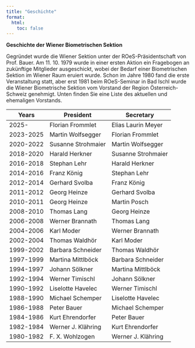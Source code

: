 ```yaml
---
title: "Geschichte"
format: 
  html:
    toc: false
---
```


**Geschichte der Wiener Biometrischen Sektion**

Gegründet wurde die Wiener Sektion unter der ROeS-Präsidentschaft von Prof. Bauer. Am 11. 10. 1979 wurde in einer ersten Aktion ein Fragebogen an zukünftige Mitglieder ausgeschickt, wobei der Bedarf einer Biometrischen Sektion im Wiener Raum eruiert wurde. Schon im Jahre 1980 fand die erste Veranstaltung statt, aber erst 1981 beim ROeS-Seminar in Bad Ischl wurde die Wiener Biometrische Sektion vom Vorstand der Region Österreich-Schweiz genehmigt. Unten finden Sie eine Liste des aktuellen und ehemaligen Vorstands.

| Years       | President               | Secretary              |
|-------------|-------------------------|------------------------|
| 2025-       | Florian Frommlet       | Elias Laurin Meyer    |
| 2023-2025   | Martin Wolfsegger      | Florian Frommlet      |
| 2020-2022   | Susanne Strohmaier     | Martin Wolfsegger     |
| 2018-2020   | Harald Herkner         | Susanne Strohmaier    |
| 2016-2018   | Stephan Lehr           | Harald Herkner        |
| 2014-2016   | Franz König            | Stephan Lehr          |
| 2012-2014   | Gerhard Svolba         | Franz König           |
| 2011-2012   | Georg Heinze           | Gerhard Svolba        |
| 2010-2011   | Georg Heinze           | Martin Posch          |
| 2008-2010   | Thomas Lang            | Georg Heinze          |
| 2006-2008   | Werner Brannath        | Thomas Lang           |
| 2004-2006   | Karl Moder             | Werner Brannath       |
| 2002-2004   | Thomas Waldhör         | Karl Moder            |
| 1999-2002   | Barbara Schneider      | Thomas Waldhör        |
| 1997-1999   | Martina Mittlböck      | Barbara Schneider     |
| 1994-1997   | Johann Sölkner         | Martina Mittlböck     |
| 1992-1994   | Werner Timischl        | Johann Sölkner        |
| 1990-1992   | Liselotte Havelec      | Werner Timischl       |
| 1988-1990   | Michael Schemper       | Liselotte Havelec     |
| 1986-1988   | Peter Bauer            | Michael Schemper      |
| 1984-1986   | Kurt Ehrendorfer       | Peter Bauer           |
| 1982-1984   | Werner J. Klähring     | Kurt Ehrendorfer      |
| 1980-1982   | F. X. Wohlzogen        | Werner J. Klähring    |
